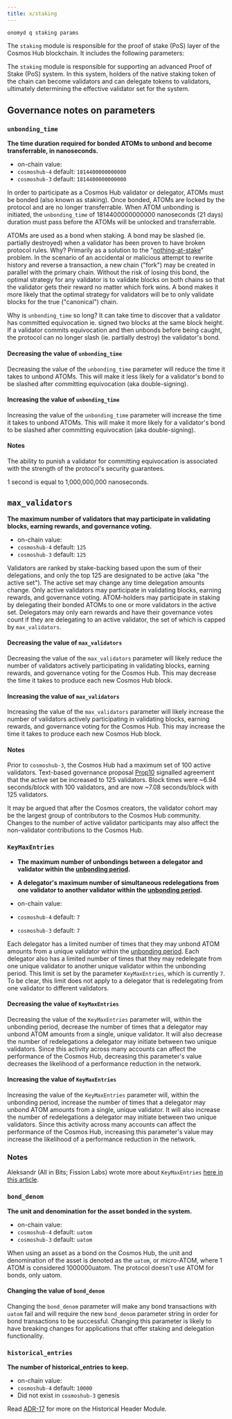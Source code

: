 ```yaml
---
title: x/staking
---
```


```shell
onomyd q staking params
```


The `staking` module is responsible for the proof of stake (PoS) layer of the Cosmos Hub blockchain. It includes the following parameters:

<KeyValueTable data={currentParams.staking} />

The `staking` module is responsible for supporting an advanced Proof of Stake (PoS) system. In this system, holders of the native staking token of the chain can become validators and can delegate tokens to validators, ultimately determining the effective validator set for the system.

## Governance notes on parameters

### `unbonding_time`

**The time duration required for bonded ATOMs to unbond and become transferrable, in nanoseconds.**

- on-chain value: <Var children={currentParams.staking.unbonding_time} />
- `cosmoshub-4` default: `1814400000000000`
- `cosmoshub-3` default: `1814400000000000`

In order to participate as a Cosmos Hub validator or delegator, ATOMs must be bonded (also known as staking). Once bonded, ATOMs are locked by the protocol and are no longer transferrable. When ATOM unbonding is initiated, the `unbonding_time` of 1814400000000000 nanoseconds (21 days) duration must pass before the ATOMs will be unlocked and transferrable.

ATOMs are used as a bond when staking. A bond may be slashed (ie. partially destroyed) when a validator has been proven to have broken protocol rules. Why? Primarily as a solution to the "[nothing-at-stake](https://medium.com/coinmonks/understanding-proof-of-stake-the-nothing-at-stake-theory-1f0d71bc027)" problem. In the scenario of an accidental or malicious attempt to rewrite history and reverse a transaction, a new chain ("fork") may be created in parallel with the primary chain. Without the risk of losing this bond, the optimal strategy for any validator is to validate blocks on both chains so that the validator gets their reward no matter which fork wins. A bond makes it more likely that the optimal strategy for validators will be to only validate blocks for the true ("canonical") chain.

Why is `unbonding_time` so long? It can take time to discover that a validator has committed equivocation ie. signed two blocks at the same block height. If a validator commits equivocation and then unbonds before being caught, the protocol can no longer slash (ie. partially destroy) the validator's bond.

#### Decreasing the value of `unbonding_time`

Decreasing the value of the `unbonding_time` parameter will reduce the time it takes to unbond ATOMs. This will make it less likely for a validator's bond to be slashed after committing equivocation (aka double-signing).

#### Increasing the value of `unbonding_time`

Increasing the value of the `unbonding_time` parameter will increase the time it takes to unbond ATOMs. This will make it more likely for a validator's bond to be slashed after committing equivocation (aka double-signing).

#### Notes

The ability to punish a validator for committing equivocation is associated with the strength of the protocol's security guarantees.

1 second is equal to 1,000,000,000 nanoseconds.

## `max_validators`

**The maximum number of validators that may participate in validating blocks, earning rewards, and governance voting.**

- on-chain value: <Var children={currentParams.staking.max_validators} />
- `cosmoshub-4` default: `125`
- `cosmoshub-3` default: `125`

Validators are ranked by stake-backing based upon the sum of their delegations, and only the top 125 are designated to be active (aka "the active set"). The active set may change any time delegation amounts change. Only active validators may participate in validating blocks, earning rewards, and governance voting. ATOM-holders may participate in staking by delegating their bonded ATOMs to one or more validators in the active set. Delegators may only earn rewards and have their governance votes count if they are delegating to an active validator, the set of which is capped by `max_validators`.

#### Decreasing the value of `max_validators`

Decreasing the value of the `max_validators` parameter will likely reduce the number of validators actively participating in validating blocks, earning rewards, and governance voting for the Cosmos Hub. This may decrease the time it takes to produce each new Cosmos Hub block.

#### Increasing the value of `max_validators`

Increasing the value of the `max_validators` parameter will likely increase the number of validators actively participating in validating blocks, earning rewards, and governance voting for the Cosmos Hub. This may increase the time it takes to produce each new Cosmos Hub block.

#### Notes

Prior to `cosmoshub-3`, the Cosmos Hub had a maximum set of 100 active validators. Text-based governance proposal [Prop10](https://cosmoshub-2.bigdipper.live/proposals/10) signalled agreement that the active set be increased to 125 validators. Block times were ~6.94 seconds/block with 100 validators, and are now ~7.08 seconds/block with 125 validators.

It may be argued that after the Cosmos creators, the validator cohort may be the largest group of contributors to the Cosmos Hub community. Changes to the number of active validator participants may also affect the non-validator contributions to the Cosmos Hub.

### `KeyMaxEntries`

- **The maximum number of unbondings between a delegator and validator within the [unbonding period](#unbonding_time).**
- **A delegator's maximum number of simultaneous redelegations from one validator to another validator within the [unbonding period](#1-unbonding_time).**

- on-chain value: <Var children={currentParams.staking.KeyMaxEntries} />
- `cosmoshub-4` default: `7`
- `cosmoshub-3` default: `7`

Each delegator has a limited number of times that they may unbond ATOM amounts from a unique validator within the [unbonding period](#unbondingtime). Each delegator also has a limited number of times that they may redelegate from one unique validator to another unique validator within the unbonding period. This limit is set by the parameter `KeyMaxEntries`, which is currently `7`. To be clear, this limit does not apply to a delegator that is redelegating from one validator to different validators.

#### Decreasing the value of `KeyMaxEntries`

Decreasing the value of the `KeyMaxEntries` parameter will, within the unbonding period, decrease the number of times that a delegator may unbond ATOM amounts from a single, unique validator. It will also decrease the number of redelegations a delegator may initiate between two unique validators. Since this activity across many accounts can affect the performance of the Cosmos Hub, decreasing this parameter's value decreases the likelihood of a performance reduction in the network.

#### Increasing the value of `KeyMaxEntries`

Increasing the value of the `KeyMaxEntries` parameter will, within the unbonding period, increase the number of times that a delegator may unbond ATOM amounts from a single, unique validator. It will also increase the number of redelegations a delegator may initiate between two unique validators. Since this activity across many accounts can affect the performance of the Cosmos Hub, increasing this parameter's value may increase the likelihood of a performance reduction in the network.

### Notes

Aleksandr (All in Bits; Fission Labs) wrote more about `KeyMaxEntries` [here in this article](https://blog.cosmos.network/re-delegations-in-the-cosmos-hub-7d2f5ea59f56).

### `bond_denom`

**The unit and denomination for the asset bonded in the system.**

- on-chain value: <Var children={currentParams.staking.bond_denom} />
- `cosmoshub-4` default: `uatom`
- `cosmoshub-3` default: `uatom`

When using an asset as a bond on the Cosmos Hub, the unit and denomination of the asset is denoted as the `uatom`, or micro-ATOM, where 1 ATOM is considered 1000000uatom. The protocol doesn't use ATOM for bonds, only uatom.

#### Changing the value of `bond_denom`

Changing the `bond_denom` parameter will make any bond transactions with `uatom` fail and will require the new `bond_denom` parameter string in order for bond transactions to be successful. Changing this parameter is likely to have breaking changes for applications that offer staking and delegation functionality.

### `historical_entries`

**The number of historical_entries to keep.**

- on-chain value: <Var children={currentParams.staking.historical_entries} />
- `cosmoshub-4` default: `10000`
- Did not exist in `cosmoshub-3` genesis

Read [ADR-17](https://github.com/cosmos/cosmos-sdk/blob/master/docs/architecture/adr-017-historical-header-module.md) for more on the Historical Header Module.
